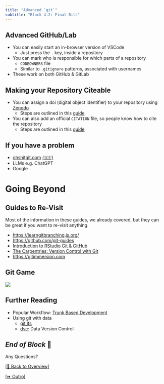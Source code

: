 ```yaml
---
title: "Advanced `git`"
subtitle: "Block 4.2: Final Bits"
---
```


## Advanced GitHub/Lab

- You can easily start an in-browser version of VSCode
  - Just press the `.` key, inside a repository
- You can mark who is responsible for which parts of a repository
  - `CODEOWNERS` file
  - Similar to `.gitignore` patterns, associated with usernames
- These work on both GitHub & GitLab

## Making your Repository Citeable

- You can assign a doi (digital object identifier) to your repository using [Zenodo](https://zenodo.org/about)
  - Steps are outlined in this [guide](https://docs.github.com/en/repositories/archiving-a-github-repository/referencing-and-citing-content)
- You can also add an official `CITATION` file, so people know how to cite the repository
  - Steps are outlined in this [guide](https://docs.github.com/en/repositories/managing-your-repositorys-settings-and-features/customizing-your-repository/about-citation-files)

## If you have a problem

- [ohshitgit.com](https://ohshitgit.com/) [(🇩🇪)](https://ohshitgit.com/de)
- LLMs e.g. ChatGPT
- Google

# Going Beyond

## Guides to Re-Visit

Most of the information in these guides, we already covered, but they can be great if you want to re-visit anything.

- <https://learngitbranching.js.org/>
- <https://github.com/git-guides>
- [Introduction to RStudio Git & GitHub](https://lmu-osc.github.io/Introduction-RStudio-Git-GitHub/)
- [The Carpentries: Version Control with Git](https://swcarpentry.github.io/git-novice/)
- <https://gitimmersion.com>

## Git Game

[![](images/screenshots/ohmygit.png)](https://ohmygit.org/)

## Further Reading

- Popular Workflow: [Trunk Based Development](https://www.atlassian.com/continuous-delivery/continuous-integration/trunk-based-development)
- Using git with data
  - [git lfs](https://git-lfs.github.com/)
  - [dvc](https://dvc.org/): Data Version Control

## *End of Block* 🎉 {background-color="black"}

:::{.r-fit-text}
Any Questions?
:::

[[🏡 Back to Overview]](./index.html)

[[⏩️ Outro]](./5.0-outro.html)
